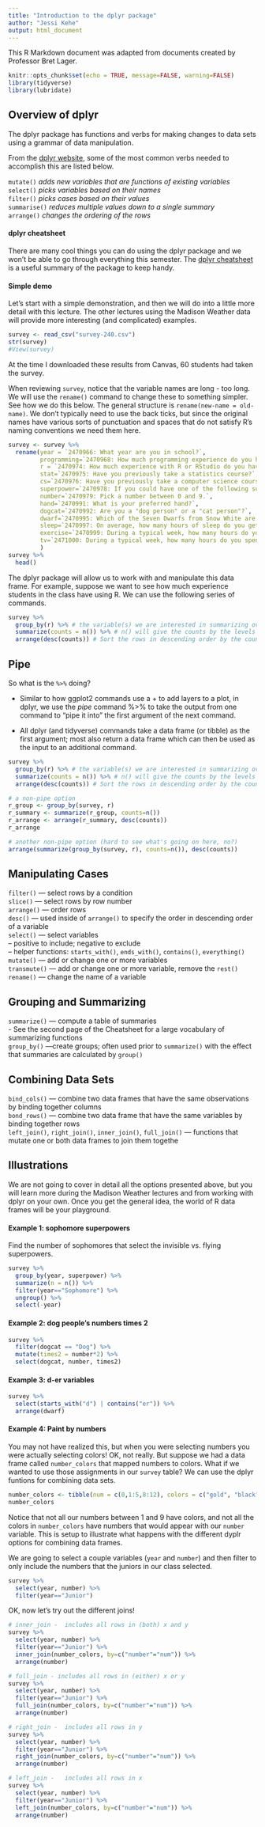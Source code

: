 ```yaml
---
title: "Introduction to the dplyr package"
author: "Jessi Kehe"
output: html_document
---
```


This R Markdown document was adapted from documents created by Professor Bret Lager.

```r
knitr::opts_chunk$set(echo = TRUE, message=FALSE, warning=FALSE)
library(tidyverse)
library(lubridate)
```




## Overview of dplyr

The dplyr package has functions and verbs for making changes to data sets using a grammar of data manipulation.

From the [dplyr website](https://dplyr.tidyverse.org/), some of the most common verbs needed to accomplish this are listed below.

`mutate()` *adds new variables that are functions of existing variables*  
`select()` *picks variables based on their names*  
`filter()` *picks cases based on their values*  
`summarise()` *reduces multiple values down to a single summary*  
`arrange()` *changes the ordering of the rows*  


#### dplyr cheatsheet

There are many cool things you can do using the dplyr package and we won't be able to go through everything this semester.  The [dplyr cheatsheet](https://raw.githubusercontent.com/rstudio/cheatsheets/master/data-transformation.pdf) is a useful summary of the package to keep handy.


#### Simple demo

Let's start with a simple demonstration, and then we will do into a little more detail with this lecture.  The other lectures using the Madison Weather data will provide more interesting (and complicated) examples.

```r
survey <- read_csv("survey-240.csv")
str(survey)
#View(survey)
```

At the time I downloaded these results from Canvas, 60 students had taken the survey.

When reviewing `survey`, notice that the variable names are long - too long.  
We will use the `rename()` command to change these to something simpler. See how we do this below.
The general structure is `rename(new-name = old-name)`.  We don't typically need to use the back ticks, but since the original names have various sorts of punctuation and spaces that do not satisfy R's naming conventions we need them here.

```r
survey <- survey %>%
  rename(year = `2470966: What year are you in school?`,
         programming=`2470968: How much programming experience do you have?`,
         r = `2470974: How much experience with R or RStudio do you have?`,
         stat=`2470975: Have you previously take a statistics course?`,
         cs=`2470976: Have you previously take a computer science course?`,
         superpower=`2470978: If you could have one of the following super powers, which would you choose?`,
         number=`2470979: Pick a number between 0 and 9.`,
         hand=`2470991: What is your preferred hand?`,
         dogcat=`2470992: Are you a "dog person" or a "cat person"?`,
         dwarf=`2470995: Which of the Seven Dwarfs from Snow White are you most like?`,
         sleep=`2470997: On average, how many hours of sleep do you get each night?`,
         exercise=`2470999: During a typical week, how many hours do you spend exercising?`,
         tv=`2471000: During a typical week, how many hours do you spend watching television?`
         )
survey %>%
  head()
```

The dplyr package will allow us to work with and manipulate this data frame.  For example, suppose we want to see how much experience students in the class have using R.  We can use the following series of commands.

```r
survey %>%
  group_by(r) %>% # the variable(s) we are interested in summarizing over
  summarize(counts = n()) %>% # n() will give the counts by the levels of the group_by variable
  arrange(desc(counts)) # Sort the rows in descending order by the counts
```


## Pipe

So what is the `%>%` doing?

* Similar to how ggplot2 commands use a + to add layers to a plot, in dplyr, we use the *pipe* command %>% to take the output from one command to “pipe it into” the first argument of the next command.

* All dplyr (and tidyverse) commands take a data frame (or tibble) as the first argument; most also return a data frame which can then be used as the input to an additional command.

```r
survey %>%
  group_by(r) %>% # the variable(s) we are interested in summarizing over
  summarize(counts = n()) %>% # n() will give the counts by the levels of the group_by variable
  arrange(desc(counts)) # Sort the rows in descending order by the counts

# a non-pipe option 
r_group <- group_by(survey, r)
r_summary <- summarize(r_group, counts=n())
r_arrange <- arrange(r_summary, desc(counts))
r_arrange

# another non-pipe option (hard to see what's going on here, no?)
arrange(summarize(group_by(survey, r), counts=n()), desc(counts))
```


## Manipulating Cases

`filter()` — select rows by a condition  
`slice()` — select rows by row number  
`arrange()` — order rows    
`desc()` — used inside of `arrange()` to specify the order in descending order of a variable  
`select()` — select variables  
    -- positive to include; negative to exclude  
    -- helper functions: `starts_with()`, `ends_with()`, `contains()`, `everything()`    
`mutate()` — add or change one or more variables  
`transmute()` — add or change one or more variable, remove the `rest()`  
`rename()` — change the name of a variable

## Grouping and Summarizing 

`summarize()` — compute a table of summaries  
  - See the second page of the Cheatsheet for a large vocabulary of summarizing functions  
`group_by()` —create groups; often used prior to `summarize()` with the effect that summaries are calculated by `group()`

## Combining Data Sets

`bind_cols()` — combine two data frames that have the same observations by binding together columns  
`bond_rows()` — combine two data frame that have the same variables by binding together rows  
`left_join()`, `right_join()`, `inner_join()`, `full_join()` — functions that mutate one or both data frames to join them togethe



## Illustrations

We are not going to cover in detail all the options presented above, but you will learn more during the Madison Weather lectures and from working with dplyr on your own.  Once you get the general idea, the world of R data frames will be your playground.

#### Example 1:  sophomore superpowers

Find the number of sophomores that select the invisible vs. flying superpowers.

```r
survey %>%
  group_by(year, superpower) %>%
  summarize(n = n()) %>%
  filter(year=="Sophomore") %>%
  ungroup() %>%
  select(-year)
```

#### Example 2:  dog people's numbers times 2

```r
survey %>%
  filter(dogcat == "Dog") %>%
  mutate(times2 = number*2) %>%
  select(dogcat, number, times2)
```


#### Example 3:  d-er variables

```r
survey %>% 
  select(starts_with("d") | contains("er")) %>%
  arrange(dwarf)
```


#### Example 4:  Paint by numbers

You may not have realized this, but when you were selecting numbers you were actually selecting colors!  OK, not really.  But suppose we had a data frame called `number_colors` that mapped numbers to colors.  What if we wanted to use those assignments in our `survey` table?  We can use the dplyr funtions for combining data sets.

```r
number_colors <- tibble(num = c(0,1:5,8:12), colors = c("gold", "black","red","green","blue","cyan","magenta","orange","darkgray","yellow","pink"))
number_colors
```

Notice that not all our numbers between 1 and 9 have colors, and not all the colors in `number_colors` have numbers that would appear with our `number` variable.  This is setup to illustrate what happens with the different dyplr options for combining data frames.

We are going to select a couple variables (`year` and `number`) and then filter to only include the numbers that the juniors in our class selected.  
```r
survey %>% 
  select(year, number) %>%
  filter(year=="Junior")
```

OK, now let's try out the different joins!
```r
# inner_join -  includes all rows in (both) x and y
survey %>% 
  select(year, number) %>%
  filter(year=="Junior") %>%
  inner_join(number_colors, by=c("number"="num")) %>%
  arrange(number)

# full_join - includes all rows in (either) x or y
survey %>% 
  select(year, number) %>%
  filter(year=="Junior") %>%
  full_join(number_colors, by=c("number"="num")) %>%
  arrange(number)

# right_join -  includes all rows in y
survey %>% 
  select(year, number) %>%
  filter(year=="Junior") %>%
  right_join(number_colors, by=c("number"="num")) %>%
  arrange(number)

# left_join -   includes all rows in x
survey %>% 
  select(year, number) %>%
  filter(year=="Junior") %>%
  left_join(number_colors, by=c("number"="num")) %>%
  arrange(number)
```






